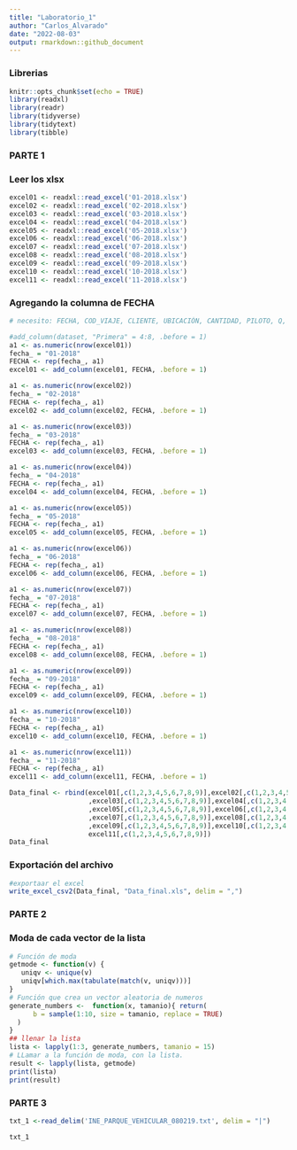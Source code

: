 ```yaml
---
title: "Laboratorio_1"
author: "Carlos_Alvarado"
date: "2022-08-03"
output: rmarkdown::github_document
---
```

### Librerias
```r
knitr::opts_chunk$set(echo = TRUE)
library(readxl)
library(readr)
library(tidyverse)
library(tidytext)
library(tibble)
```
### PARTE 1
### Leer los xlsx
```r
excel01 <- readxl::read_excel('01-2018.xlsx')
excel02 <- readxl::read_excel('02-2018.xlsx')
excel03 <- readxl::read_excel('03-2018.xlsx')
excel04 <- readxl::read_excel('04-2018.xlsx')
excel05 <- readxl::read_excel('05-2018.xlsx')
excel06 <- readxl::read_excel('06-2018.xlsx')
excel07 <- readxl::read_excel('07-2018.xlsx')
excel08 <- readxl::read_excel('08-2018.xlsx')
excel09 <- readxl::read_excel('09-2018.xlsx')
excel10 <- readxl::read_excel('10-2018.xlsx')
excel11 <- readxl::read_excel('11-2018.xlsx')
```


### Agregando la columna de FECHA
```r
# necesito: FECHA, COD_VIAJE, CLIENTE, UBICACIÓN, CANTIDAD, PILOTO, Q, CREDITO, UNIDAD

#add_column(dataset, "Primera" = 4:8, .before = 1)
a1 <- as.numeric(nrow(excel01))
fecha_ = "01-2018"
FECHA <- rep(fecha_, a1)
excel01 <- add_column(excel01, FECHA, .before = 1)

a1 <- as.numeric(nrow(excel02))
fecha_ = "02-2018"
FECHA <- rep(fecha_, a1)
excel02 <- add_column(excel02, FECHA, .before = 1)

a1 <- as.numeric(nrow(excel03))
fecha_ = "03-2018"
FECHA <- rep(fecha_, a1)
excel03 <- add_column(excel03, FECHA, .before = 1)

a1 <- as.numeric(nrow(excel04))
fecha_ = "04-2018"
FECHA <- rep(fecha_, a1)
excel04 <- add_column(excel04, FECHA, .before = 1)

a1 <- as.numeric(nrow(excel05))
fecha_ = "05-2018"
FECHA <- rep(fecha_, a1)
excel05 <- add_column(excel05, FECHA, .before = 1)

a1 <- as.numeric(nrow(excel06))
fecha_ = "06-2018"
FECHA <- rep(fecha_, a1)
excel06 <- add_column(excel06, FECHA, .before = 1)

a1 <- as.numeric(nrow(excel07))
fecha_ = "07-2018"
FECHA <- rep(fecha_, a1)
excel07 <- add_column(excel07, FECHA, .before = 1)

a1 <- as.numeric(nrow(excel08))
fecha_ = "08-2018"
FECHA <- rep(fecha_, a1)
excel08 <- add_column(excel08, FECHA, .before = 1)

a1 <- as.numeric(nrow(excel09))
fecha_ = "09-2018"
FECHA <- rep(fecha_, a1)
excel09 <- add_column(excel09, FECHA, .before = 1)

a1 <- as.numeric(nrow(excel10))
fecha_ = "10-2018"
FECHA <- rep(fecha_, a1)
excel10 <- add_column(excel10, FECHA, .before = 1)

a1 <- as.numeric(nrow(excel11))
fecha_ = "11-2018"
FECHA <- rep(fecha_, a1)
excel11 <- add_column(excel11, FECHA, .before = 1)

Data_final <- rbind(excel01[,c(1,2,3,4,5,6,7,8,9)],excel02[,c(1,2,3,4,5,6,7,8,9)]
                    ,excel03[,c(1,2,3,4,5,6,7,8,9)],excel04[,c(1,2,3,4,5,6,7,8,9)]
                    ,excel05[,c(1,2,3,4,5,6,7,8,9)],excel06[,c(1,2,3,4,5,6,7,8,9)]
                    ,excel07[,c(1,2,3,4,5,6,7,8,9)],excel08[,c(1,2,3,4,5,6,7,8,9)]
                    ,excel09[,c(1,2,3,4,5,6,7,8,9)],excel10[,c(1,2,3,4,5,6,7,8,9)],
                    excel11[,c(1,2,3,4,5,6,7,8,9)])
Data_final
```



### Exportación del archivo
```r
#exportaar el excel
write_excel_csv2(Data_final, "Data_final.xls", delim = ",")
```


### PARTE 2

### Moda de cada vector de la lista
```r
# Función de moda
getmode <- function(v) {
   uniqv <- unique(v)
   uniqv[which.max(tabulate(match(v, uniqv)))]
}
# Función que crea un vector aleatoria de numeros
generate_numbers <-  function(x, tamanio){ return(
      b = sample(1:10, size = tamanio, replace = TRUE)
  )
}
## llenar la lista
lista <- lapply(1:3, generate_numbers, tamanio = 15) 
# LLamar a la función de moda, con la lista. 
result <- lapply(lista, getmode)
print(lista)
print(result)


```

### PARTE 3

```r


txt_1 <-read_delim('INE_PARQUE_VEHICULAR_080219.txt', delim = "|")

txt_1
```


